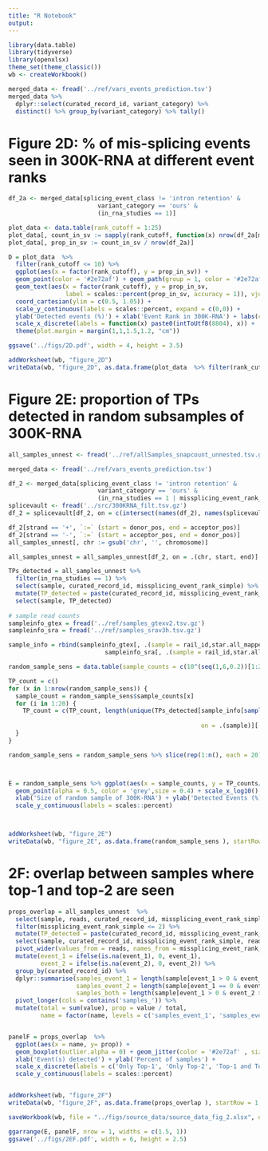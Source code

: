 ```yaml
---
title: "R Notebook"
output: 
---
```


```r
library(data.table)
library(tidyverse)
library(openxlsx)
theme_set(theme_classic())
wb <- createWorkbook()
```

```r
merged_data <- fread('../ref/vars_events_prediction.tsv')
merged_data %>%
  dplyr::select(curated_record_id, variant_category) %>% 
  distinct() %>% group_by(variant_category) %>% tally()
```


# Figure 2D: % of mis-splicing events seen in 300K-RNA at different event ranks

```r
df_2a <- merged_data[splicing_event_class != 'intron retention' & 
                         variant_category == 'ours' &
                         (in_rna_studies == 1)]

plot_data <- data.table(rank_cutoff = 1:25)
plot_data[, count_in_sv := sapply(rank_cutoff, function(x) nrow(df_2a[missplicing_event_rank_simple <= x]))]
plot_data[, prop_in_sv := count_in_sv / nrow(df_2a)]

D = plot_data  %>%
  filter(rank_cutoff <= 10) %>%
  ggplot(aes(x = factor(rank_cutoff), y = prop_in_sv)) + 
  geom_point(color = '#2e72af') + geom_path(group = 1, color = '#2e72af') + 
  geom_text(aes(x = factor(rank_cutoff), y = prop_in_sv, 
                label = scales::percent(prop_in_sv, accuracy = 1)), vjust =-1, color = '#2e72af', size = 3) +
  coord_cartesian(ylim = c(0.5, 1.05)) + 
  scale_y_continuous(labels = scales::percent, expand = c(0,0)) + 
  ylab('Detected events (%)') + xlab('Event Rank in 300K-RNA') + labs(color = '') +
  scale_x_discrete(labels = function(x) paste0(intToUtf8(8804), x)) +
  theme(plot.margin = margin(1,1,1.5,1.2, "cm"))

ggsave('../figs/2D.pdf', width = 4, height = 3.5)

addWorksheet(wb, "figure_2D")
writeData(wb, "figure_2D", as.data.frame(plot_data  %>% filter(rank_cutoff <= 10) ), startRow = 1, startCol = 1)

```



# Figure 2E: proportion of TPs detected in random subsamples of 300K-RNA

```r
all_samples_unnest <- fread('../ref/allSamples_snapcount_unnested.tsv.gz')
```

```r
merged_data <- fread('../ref/vars_events_prediction.tsv')

df_2 <- merged_data[splicing_event_class != 'intron retention' & 
                         variant_category == 'ours' &
                         (in_rna_studies == 1 | missplicing_event_rank_simple <= 4)]
splicevault <- fread('../src/300KRNA_filt.tsv.gz')
df_2 = splicevault[df_2, on = c(intersect(names(df_2), names(splicevault)))]

```

```r
df_2[strand == '+', `:=` (start = donor_pos, end = acceptor_pos)]
df_2[strand == '-', `:=` (start = acceptor_pos, end = donor_pos)]
all_samples_unnest[, chr := gsub('chr', '', chromosome)]

all_samples_unnest = all_samples_unnest[df_2, on = .(chr, start, end)]
```

```r
TPs_detected = all_samples_unnest %>%
  filter(in_rna_studies == 1) %>%
  select(sample, curated_record_id, missplicing_event_rank_simple) %>%
  mutate(TP_detected = paste(curated_record_id, missplicing_event_rank_simple, sep = ':')) %>%
  select(sample, TP_detected) 
  
# sample read counts
sampleinfo_gtex = fread('../ref/samples_gtexv2.tsv.gz')
sampleinfo_sra = fread('../ref/samples_srav3h.tsv.gz')

sample_info = rbind(sampleinfo_gtex[, .(sample = rail_id,star.all_mapped_reads, info = SMTS)],
                           sampleinfo_sra[, .(sample = rail_id,star.all_mapped_reads, info = study_acc)])

random_sample_sens = data.table(sample_counts = c(10^(seq(1,6,0.2))[1:23], nrow(sample_info)))

TP_count = c()
for (x in 1:nrow(random_sample_sens)) {
  sample_count = random_sample_sens$sample_counts[x]
  for (i in 1:20) {
    TP_count = c(TP_count, length(unique(TPs_detected[sample_info[sample(nrow(sample_info), 
                                                                         sample_count), ], 
                                                      on = .(sample)][!is.na(TP_detected), TP_detected])))
  }
}

random_sample_sens = random_sample_sens %>% slice(rep(1:n(), each = 20)) %>% mutate(TP_counts = TP_count, random_sample = rep(1:20, nrow(random_sample_sens)))



E = random_sample_sens %>% ggplot(aes(x = sample_counts, y = TP_counts/119 )) + 
  geom_point(alpha = 0.5, color = 'grey',size = 0.4) + scale_x_log10() + geom_smooth(color = '#2e72af') +
  xlab('Size of random sample of 300K-RNA') + ylab('Detected Events (%)') +
  scale_y_continuous(labels = scales::percent)



addWorksheet(wb, "figure_2E")
writeData(wb, "figure_2E", as.data.frame(random_sample_sens ), startRow = 1, startCol = 1)
```

# 2F: overlap between samples where top-1 and top-2 are seen

```r
props_overlap = all_samples_unnest  %>%
  select(sample, reads, curated_record_id, missplicing_event_rank_simple) %>%
  filter(missplicing_event_rank_simple <= 2) %>%
  mutate(TP_detected = paste(curated_record_id, missplicing_event_rank_simple, sep = ':'))%>% 
  select(sample, curated_record_id, missplicing_event_rank_simple, reads) %>% 
  pivot_wider(values_from = reads, names_from = missplicing_event_rank_simple, names_prefix = 'event_') %>%
  mutate(event_1 = ifelse(is.na(event_1), 0, event_1),
         event_2 = ifelse(is.na(event_2), 0, event_2)) %>%
  group_by(curated_record_id) %>%
  dplyr::summarise(samples_event_1 = length(sample[event_1 > 0 & event_2 == 0]),
                   samples_event_2 = length(sample[event_1 == 0 & event_2 > 0]),
                   samples_both = length(sample[event_1 > 0 & event_2 > 0]), .groups ='keep') %>%
  pivot_longer(cols = contains('samples_')) %>%
  mutate(total = sum(value), prop = value / total,
         name = factor(name, levels = c('samples_event_1', 'samples_event_2', 'samples_both')) )


panelF = props_overlap  %>%
  ggplot(aes(x = name, y= prop)) + 
  geom_boxplot(outlier.alpha = 0) + geom_jitter(color = '#2e72af' , size = 0.4) +
  xlab('Event(s) detected') + ylab('Percent of samples') +
  scale_x_discrete(labels = c('Only Top-1', 'Only Top-2', 'Top-1 and Top-2'))  + 
  scale_y_continuous(labels = scales::percent) 


addWorksheet(wb, "figure_2F")
writeData(wb, "figure_2F", as.data.frame(props_overlap ), startRow = 1, startCol = 1)

```
```r
saveWorkbook(wb, file = "../figs/source_data/source_data_fig_2.xlsx", overwrite = TRUE)

```

```r
ggarrange(E, panelF, nrow = 1, widths = c(1.5, 1))
ggsave('../figs/2EF.pdf', width = 6, height = 2.5)
```

